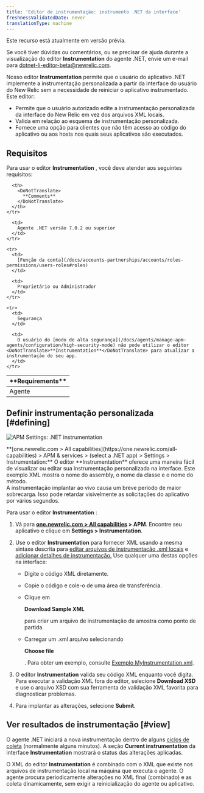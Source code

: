 ```yaml
---
title: 'Editor de instrumentação: instrumento .NET da interface'
freshnessValidatedDate: never
translationType: machine
---
```



<Callout title="PREVIEW recurso">
  Este recurso está atualmente em versão prévia.

  Se você tiver dúvidas ou comentários, ou se precisar de ajuda durante a visualização do editor <DoNotTranslate>**Instrumentation**</DoNotTranslate> do agente .NET, envie um e-mail para [dotnet-li-editor-beta@newrelic.com](mailto:dotnet-li-editor-beta@newrelic.com).
</Callout>

Nosso editor <DoNotTranslate>**Instrumentation**</DoNotTranslate> permite que o usuário do aplicativo .NET implemente a instrumentação personalizada a partir da interface do usuário do New Relic sem a necessidade de reiniciar o aplicativo instrumentado. Este editor:

* Permite que o usuário autorizado edite a instrumentação personalizada da interface do New Relic em vez dos arquivos XML locais.
* Valida em relação ao esquema de instrumentação personalizada.
* Fornece uma opção para clientes que não têm acesso ao código do aplicativo ou aos hosts nos quais seus aplicativos são executados.

## Requisitos

Para usar o editor <DoNotTranslate>**Instrumentation**</DoNotTranslate> , você deve atender aos seguintes requisitos:

<table>
  <thead>
    <tr>
      <th width={200}>
        <DoNotTranslate>
          **Requirements**
        </DoNotTranslate>
      </th>

      <th>
        <DoNotTranslate>
          **Comments**
        </DoNotTranslate>
      </th>
    </tr>
  </thead>

  <tbody>
    <tr>
      <td>
        Agente
      </td>

      <td>
        Agente .NET versão 7.0.2 ou superior
      </td>
    </tr>

    <tr>
      <td>
        [Função da conta](/docs/accounts-partnerships/accounts/roles-permissions/users-roles#roles)
      </td>

      <td>
        Proprietário ou Administrador
      </td>
    </tr>

    <tr>
      <td>
        Segurança
      </td>

      <td>
        O usuário do [modo de alta segurança](/docs/agents/manage-apm-agents/configuration/high-security-mode) não pode utilizar o editor <DoNotTranslate>**Instrumentation**</DoNotTranslate> para atualizar a instrumentação do seu app.
      </td>
    </tr>
  </tbody>
</table>

## Definir instrumentação personalizada [#defining]

<img
  title="APM Settings: .NET instrumentation"
  alt="APM Settings: .NET instrumentation"
  src={apmDotnetInstrumentationEditor}
/>

<figcaption>
  <DoNotTranslate>**[one.newrelic.com > All capabilities](https://one.newrelic.com/all-capabilities) > APM & services > (select a .NET app) > Settings > Instrumentation:**</DoNotTranslate> O editor <DoNotTranslate>**Instrumentation**</DoNotTranslate> oferece uma maneira fácil de visualizar ou editar sua instrumentação personalizada na interface. Este exemplo XML mostra o nome do assembly, o nome da classe e o nome do método.
</figcaption>

<Callout variant="important">
  A instrumentação implantar ao vivo causa um breve período de maior sobrecarga. Isso pode retardar visivelmente as solicitações do aplicativo por vários segundos.
</Callout>

Para usar o editor <DoNotTranslate>**Instrumentation**</DoNotTranslate> :

1. Vá para <DoNotTranslate>**[one.newrelic.com > All capabilities](https://one.newrelic.com/all-capabilities) > APM**</DoNotTranslate>. Encontre seu aplicativo e clique em <DoNotTranslate>**Settings > Instrumentation**</DoNotTranslate>.

2. Use o editor <DoNotTranslate>**Instrumentation**</DoNotTranslate> para fornecer XML usando a mesma sintaxe descrita para [editar arquivos de instrumentação .xml locais](/docs/agents/net-agent/custom-instrumentation/create-transactions-xml-net) e [adicionar detalhes de instrumentação.](/docs/agents/net-agent/custom-instrumentation/add-detail-transactions-xml-net) Use qualquer uma destas opções na interface:

   * Digite o código XML diretamente.

   * Copie o código e cole-o de uma área de transferência.

   * Clique em

     <DoNotTranslate>**Download Sample XML**</DoNotTranslate>

     para criar um arquivo de instrumentação de amostra como ponto de partida.

   * Carregar um .xml arquivo selecionando

     <DoNotTranslate>**Choose file**</DoNotTranslate>

     . Para obter um exemplo, consulte [Exemplo MyInstrumentation.xml](/docs/agents/net-agent/custom-instrumentation/add-detail-transactions-xml-net#sample).

3. O editor <DoNotTranslate>**Instrumentation**</DoNotTranslate> valida seu código XML enquanto você digita. Para executar a validação XML fora do editor, selecione <DoNotTranslate>**Download XSD**</DoNotTranslate> e use o arquivo XSD com sua ferramenta de validação XML favorita para diagnosticar problemas.

4. Para implantar as alterações, selecione <DoNotTranslate>**Submit**</DoNotTranslate>.

## Ver resultados de instrumentação [#view]

O agente .NET iniciará a nova instrumentação dentro de alguns [ciclos de coleta](/docs/using-new-relic/welcome-new-relic/getting-started/glossary#harvest-cycle) (normalmente alguns minutos). A seção <DoNotTranslate>**Current instrumentation**</DoNotTranslate> da interface <DoNotTranslate>**Instrumentation**</DoNotTranslate> mostrará o status das alterações aplicadas.

O XML do editor <DoNotTranslate>**Instrumentation**</DoNotTranslate> é combinado com o XML que existe nos arquivos de instrumentação local na máquina que executa o agente. O agente procura periodicamente alterações no XML final (combinado) e as coleta dinamicamente, sem exigir a reinicialização do agente ou aplicativo.